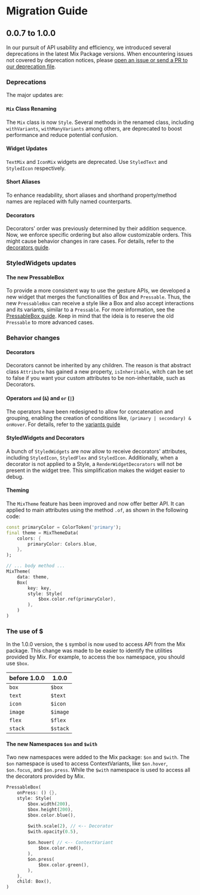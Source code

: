 # Migration Guide

## 0.0.7 to 1.0.0

In our pursuit of API usability and efficiency, we introduced several deprecations in the latest Mix Package versions. When encountering issues not covered by deprecation notices, please [open an issue or send a PR to our deprecation file](https://github.com/conceptadev/mix/blob/main/lib/src/deprecations.dart).

### Deprecations

The major updates are:

#### `Mix` Class Renaming

The `Mix` class is now `Style`. Several methods in the renamed class, including `withVariants`, `withManyVariants` among others, are deprecated to boost performance and reduce potential confusion.

#### Widget Updates

`TextMix` and `IconMix` widgets are deprecated. Use `StyledText` and `StyledIcon` respectively.

#### Short Aliases

To enhance readability, short aliases and shorthand property/method names are replaced with fully named counterparts.

#### Decorators

Decorators' order was previously determined by their addition sequence. Now, we enforce specific ordering but also allow customizable orders. This might cause behavior changes in rare cases. For details, refer to the [decorators guide](https://fluttermix.com/docs/guides/decorators).

### StyledWidgets updates

#### The new PressableBox

To provide a more consistent way to use the gesture APIs, we developed a new widget that merges the functionalities of Box and `Pressable`. Thus, the new `PressableBox` can receive a style like a Box and also accept interactions and its variants, similar to a `Pressable`. For more information, see the [PressableBox guide](https://www.fluttermix.com/docs/widgets/pressable-box).
Keep in mind that the ideia is to reserve the old `Pressable` to more advanced cases.

### Behavior changes

#### Decorators

Decorators cannot be inherited by any children. The reason is that abstract class `Attribute` has gained a new property, `isInheritable`, witch can be set to false if you want your custom attributes to be non-inheritable, such as Decorators.

#### Operators `and` (`&`) and `or` (`|`)

The operators have been redesigned to allow for concatenation and grouping, enabling the creation of conditions like, `(primary | secondary) & onHover`. For details, refer to the [variants guide](https://www.fluttermix.com/docs/guides/variants#combining-operators)

#### StyledWidgets and Decorators

A bunch of `StyledWidgets` are now allow to receive decorators' attributes, including `StyledIcon`, `StyledFlex` and `StyledIcon`. Additionally, when a decorator is not applied to a Style, a `RenderWidgetDecorators` will not be present in the widget tree. This simplification makes the widget easier to debug.

#### Theming

The `MixTheme` feature has been improved and now offer better API. It can applied to main attributes using the method `.of`, as shown in the following code:

```dart
const primaryColor = ColorToken('primary');
final theme = MixThemeData(
    colors: {
        primaryColor: Colors.blue,
    },
);

// ... body method ...
MixTheme(
    data: theme,
    Box(
        key: key,
        style: Style(
            $box.color.ref(primaryColor),
        ),
    )
)
```
### The use of $
In the 1.0.0 version, the `$` symbol is now used to access API from the Mix package. This change was made to be easier to identify the utilities provided by Mix. For example, to access the `box` namespace, you should use `$box`.

| before 1.0.0 | 1.0.0 |
| ------- | ------ |
| `box`   | `$box` |
| `text`  | `$text` |
| `icon`  | `$icon` |
| `image`  | `$image` |
| `flex`  | `$flex` |
| `stack` | `$stack` |

#### The new Namespaces `$on` and `$with`

Two new namespaces were added to the Mix package: `$on` and `$with`. The `$on` namespace is used to access ContextVariants, like `$on.hover`, `$on.focus`, and `$on.press`. While the `$with` namespace is used to access all the decorators provided by Mix. 

```dart
PressableBox(
    onPress: () {},
    style: Style(
        $box.width(200),
        $box.height(200),
        $box.color.blue(),

        $with.scale(2), // <-- Decorator
        $with.opacity(0.5),
        
        $on.hover( // <-- ContextVariant
            $box.color.red(),
        ),
        $on.press(
            $box.color.green(),
        ),
    ),
    child: Box(),
)

```